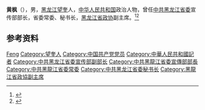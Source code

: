 {{Otheruses|other=名为黄枫的其他人物|黄枫}}

'''黄枫'''（{{bd|1930年|4月20日|}}），男，[[黑龙江|黑龙江]][[望奎县|望奎]]人，[[中华人民共和国|中华人民共和国]]政治人物，曾任[[中共黑龙江省委|中共黑龙江省委]]宣传部部长，省委常委、秘书长，[[黑龙江省政协|黑龙江省政协]]副主席。<ref>{{Cite web|title=“没有终身作记者最遗憾”：老报人黄枫访谈 (图)|url=http://news.sina.com.cn/c/2005-09-05/07506862649s.shtml|accessdate=2020-09-10|work=黑龙江日报}}</ref><ref>{{Cite book|title=中华人民共和国职官志|author=何虎生, 李耀东, 向常福主编|publisher=中国社会出版社|year=2003|isbn=9787800883934|location=北京|pages=}}</ref>

== 参考资料 ==
{{reflist}}

{{中国人物小作品}}

{{Authority control}}
{{DEFAULTSORT:Huang黄}}
[[Category:黄姓|Feng]]
[[Category:望奎人|Category:望奎人]]
[[Category:中国共产党党员|Category:中国共产党党员]]
[[Category:中華人民共和國記者|Category:中華人民共和國記者]]
[[Category:中共黑龙江省委宣传部副部长|Category:中共黑龙江省委宣传部副部长]]
[[Category:中共黑龍江省委宣傳部部長|Category:中共黑龍江省委宣傳部部長]]
[[Category:中共黑龍江省委常委|Category:中共黑龍江省委常委]]
[[Category:中共黑龙江省委秘书长|Category:中共黑龙江省委秘书长]]
[[Category:黑龍江省政協副主席|Category:黑龍江省政協副主席]]